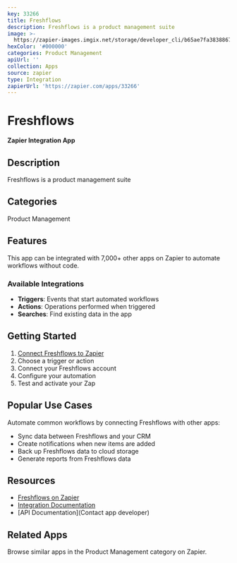 ```yaml
---
key: 33266
title: Freshflows
description: Freshflows is a product management suite
image: >-
  https://zapier-images.imgix.net/storage/developer_cli/b65ae7fa3838867bb9381e13c48b0b96.png?auto=format%2Ccompress&ixlib=python-3.0.0&q=50
hexColor: '#000000'
categories: Product Management
apiUrl: ''
collection: Apps
source: zapier
type: Integration
zapierUrl: 'https://zapier.com/apps/33266'
---
```

# Freshflows

**Zapier Integration App**

## Description

Freshflows is a product management suite

## Categories

Product Management

## Features

This app can be integrated with 7,000+ other apps on Zapier to automate workflows without code.

### Available Integrations

- **Triggers**: Events that start automated workflows
- **Actions**: Operations performed when triggered
- **Searches**: Find existing data in the app

## Getting Started

1. [Connect Freshflows to Zapier](https://zapier.com/apps/33266)
2. Choose a trigger or action
3. Connect your Freshflows account
4. Configure your automation
5. Test and activate your Zap

## Popular Use Cases

Automate common workflows by connecting Freshflows with other apps:

- Sync data between Freshflows and your CRM
- Create notifications when new items are added
- Back up Freshflows data to cloud storage
- Generate reports from Freshflows data

## Resources

- [Freshflows on Zapier](https://zapier.com/apps/33266)
- [Integration Documentation](https://zapier.com/apps/33266/integrations)
- [API Documentation](Contact app developer)

## Related Apps

Browse similar apps in the Product Management category on Zapier.

